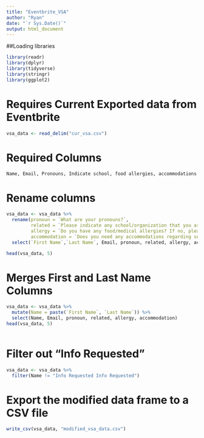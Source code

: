 ```yaml
---
title: "Eventbrite_VSA"
author: "Ryan"
date: "`r Sys.Date()`"
output: html_document
---
```


##Loading libraries
```r
library(readr)
library(dplyr)
library(tidyverse)
library(stringr)
library(ggplot2)
```


# Requires Current Exported data from Eventbrite
```r
vsa_data <- read_delim("cur_vsa.csv")
```
# Required Columns
```
Name, Email, Pronouns, Indicate school, food allergies, accommodations
```
# Rename columns
```r
vsa_data <- vsa_data %>%
  rename(pronoun = `What are your pronouns?`,
         related = `Please indicate any school/organization that you are a part of. If you're a CS staff family member, please put staff name and your relation to the staff`,
         allergy = `Do you have any food/medical allergies? If no, please put N/A. If yes, please list them`,
         accommodation = `Does you need any accommodations regarding seating? (Ex. wheelchair, crutches, sensitivity to loud noises, etc) If not, please put N/A. If yes, please list them`) %>%
  select(`First Name`,`Last Name`, Email, pronoun, related, allergy, accommodation)

head(vsa_data, 5)
```
# Merges First and Last Name Columns
```r
vsa_data <- vsa_data %>%
  mutate(Name = paste(`First Name`, `Last Name`)) %>%
  select(Name, Email, pronoun, related, allergy, accommodation)
head(vsa_data, 5)
  
```
# Filter out "Info Requested"
```r
vsa_data <- vsa_data %>%
  filter(Name != "Info Requested Info Requested")
```



# Export the modified data frame to a CSV file
```r
write_csv(vsa_data, "modified_vsa_data.csv")
```





